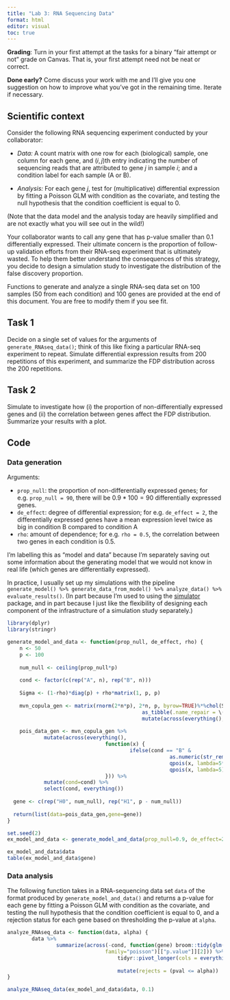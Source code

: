 ```yaml
---
title: "Lab 3: RNA Sequencing Data"
format: html
editor: visual
toc: true
---
```


**Grading**: Turn in your first attempt at the tasks for a binary "fair attempt or not" grade on Canvas. That is, your first attempt need not be neat or correct.

**Done early?** Come discuss your work with me and I'll give you one suggestion on how to improve what you've got in the remaining time. Iterate if necessary.

## Scientific context

Consider the following RNA sequencing experiment conducted by your collaborator:

-   *Data:* A count matrix with one row for each (biological) sample, one column for each gene, and $(i, j)$th entry indicating the number of sequencing reads that are attributed to gene $j$ in sample $i$; and a condition label for each sample (A or B).

-   *Analysis:* For each gene $j$, test for (multiplicative) differential expression by fitting a Poisson GLM with condition as the covariate, and testing the null hypothesis that the condition coefficient is equal to 0.

(Note that the data model and the analysis today are heavily simplified and are not exactly what you will see out in the wild!)

Your collaborator wants to call any gene that has p-value smaller than 0.1 differentially expressed. Their ultimate concern is the proportion of follow-up validation efforts from their RNA-seq experiment that is ultimately wasted. To help them better understand the consequences of this strategy, you decide to design a simulation study to investigate the distribution of the false discovery proportion.

Functions to generate and analyze a single RNA-seq data set on 100 samples (50 from each condition) and 100 genes are provided at the end of this document. You are free to modify them if you see fit.

## Task 1

Decide on a single set of values for the arguments of `generate_RNAseq_data()`; think of this like fixing a particular RNA-seq experiment to repeat. Simulate differential expression results from 200 repetitions of this experiment, and summarize the FDP distribution across the 200 repetitions.

## Task 2

Simulate to investigate how (i) the proportion of non-differentially expressed genes and (ii) the correlation between genes affect the FDP distribution. Summarize your results with a plot.

## Code

### Data generation

Arguments:

-   `prop_null`: the proportion of non-differentially expressed genes; for e.g. `prop_null = 90`, there will be $0.9*100 = 90$ differentially expressed genes.
-   `de_effect`: degree of differential expression; for e.g. `de_effect = 2`, the differentially expressed genes have a mean expression level twice as big in condition B compared to condition A
-   `rho`: amount of dependence; for e.g. `rho = 0.5`, the correlation between two genes in each condition is 0.5.

I'm labelling this as "model and data" because I'm separately saving out some information about the generating model that we would not know in real life (which genes are differentially expressed).

In practice, I usually set up my simulations with the pipeline `generate_model() %>% generate_data_from_model() %>% analyze_data() %>% evaluate_results()`. (In part because I'm used to using the [simulator](https://faculty.marshall.usc.edu/jacob-bien/simulator.html) package, and in part because I just like the flexibility of designing each component of the infrastructure of a simulation study separately.)

```r
library(dplyr)
library(stringr)

generate_model_and_data <- function(prop_null, de_effect, rho) { 
	n <- 50 
	p <- 100
	
	num_null <- ceiling(prop_null*p)
	
	cond <- factor(c(rep("A", n), rep("B", n)))
	
	Sigma <- (1-rho)*diag(p) + rho*matrix(1, p, p)
	
	mvn_copula_gen <- matrix(rnorm(2*n*p), 2*n, p, byrow=TRUE)%*%chol(Sigma) %>% 
											as_tibble(.name_repair = \(x) str_c("gene", 1:p)) %>% 
											mutate(across(everything(), \(x) pnorm(x)))
	
	pois_data_gen <- mvn_copula_gen %>% 
			mutate(across(everything(), 		
								function(x) { 
										ifelse(cond == "B" & 
													 as.numeric(str_remove(cur_column(), "gene"))	> num_null, 
													 qpois(x, lambda=5*de_effect), 
													 qpois(x, lambda=5))
								})) %>% 
			mutate(cond=cond) %>% 
			select(cond, everything())
	
  gene <- c(rep("H0", num_null), rep("H1", p - num_null))
  
  return(list(data=pois_data_gen,gene=gene))
}

set.seed(2) 
ex_model_and_data <- generate_model_and_data(prop_null=0.9, de_effect=2, rho=0)

ex_model_and_data$data
table(ex_model_and_data$gene)
```

### Data analysis

The following function takes in a RNA-sequencing data set `data` of the format produced by `generate_model_and_data()` and returns a p-value for each gene by fitting a Poisson GLM with condition as the covariate, and testing the null hypothesis that the condition coefficient is equal to 0, and a rejection status for each gene based on thresholding the p-value at `alpha`.

```r
analyze_RNAseq_data <- function(data, alpha) { 
		data %>% 
				summarize(across(-cond, function(gene) broom::tidy(glm(gene ~ cond), 
                                family="poisson")[["p.value"]][2])) %>% 
									tidyr::pivot_longer(cols = everything(), names_to = "gene", 
																			values_to = "pval") %>% 
									mutate(rejects = (pval <= alpha))
}

analyze_RNAseq_data(ex_model_and_data$data, 0.1)
```
